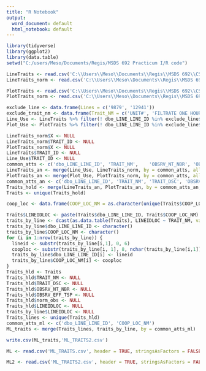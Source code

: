 ```yaml
---
title: "R Notebook"
output:
  word_document: default
  html_notebook: default
---
```


```r
library(tidyverse)
library(ggplot2)
library(data.table)
setwd("C:/users/Meso/Documents/Regis/MSDS 692 Practicum I/R code")
```



```r
LineTraits <- read.csv('C:\\Users\\Meso\\Documents\\Regis\\MSDS 692\\CSI2015_TRAITS_WITH_LOC.csv', header = TRUE, stringsAsFactors = FALSE, na.strings = c(NA, "NA", " NA"))
LineTraits_norm <- read.csv('C:\\Users\\Meso\\Documents\\Regis\\MSDS 692\\R code\\LINE_NORMAL.csv', header = TRUE, stringsAsFactors = FALSE, na.strings = c(NA, 'NA', ' NA'))
```

```r
PlotTraits <- read.csv('C:\\Users\\Meso\\Documents\\Regis\\MSDS 692\\CSI2015_PLOT_TRAITS_LOC_NEW.csv', header = TRUE, stringsAsFactors = FALSE, na.strings = c(NA, "NA", " NA"))
PlotTraits_norm <- read.csv('C:\\Users\\Meso\\Documents\\Regis\\MSDS 692\\R code\\PLOT_NORMAL.csv', header = TRUE, stringsAsFactors = FALSE, na.strings = c(NA, 'NA', ' NA'))
```


```r
exclude_line <- data.frame(Lines = c('9879', '12941'))
exclude_trait_nm <- data.frame(Trait_NM = c('UNIT#', 'FILTRATE ONE HOUR', 'MALT PROBLEMS', 'STEEP IN DATE', 'STEEP NUMBER', 'MALTING PROGRAM', 'LODGING'))
Line_Use <- LineTraits %>% filter(! dbo_LINE_LINE_ID %in% exclude_line$Lines, ! TRAIT_NM %in% exclude_trait_nm$Trait_NM)
Plot_Use <- PlotTraits %>% filter(! dbo_LINE_LINE_ID %in% exclude_line$Lines, ! TRAIT_NM %in% exclude_trait_nm$Trait_NM)
```


```r
LineTraits_norm$X <- NULL
LineTraits_norm$TRAIT_ID <- NULL
PlotTraits_norm$X <- NULL
LineTraits$TRAIT_ID <- NULL
Line_Use$TRAIT_ID <- NULL
common_atts <- c('dbo_LINE_LINE_ID', 'TRAIT_NM',	'OBSRV_NT_NBR', 'OBSRV_EFF_TSP', 'COOP_LOC_NM')
LineTraits_an <- merge(Line_Use, LineTraits_norm, by = common_atts, all.x = TRUE)
PlotTraits_an <- merge(Plot_Use, PlotTraits_norm, by = common_atts, all.x = TRUE)
common_atts_an <- c('dbo_LINE_LINE_ID', 'TRAIT_NM',	'TRAIT_DSC', 'OBSRV_NT_NBR', 'OBSRV_EFF_TSP', 'COOP_LOC_NM', 'norm_obs', 'CNTRY_NM', 'REGN_NM', 'LOC_NM')
Traits_hold <- merge(LineTraits_an, PlotTraits_an, by = common_atts_an, all = TRUE)
Traits <- unique(Traits_hold)
```

```r
coop_loc <- data.frame(COOP_LOC_NM = as.character(unique(Traits$COOP_LOC_NM)), stringsAsFactors = FALSE)
```

```r
Traits$LINEIDLOC <- paste(Traits$dbo_LINE_LINE_ID, Traits$COOP_LOC_NM)
traits_by_line <- dcast(as.data.table(Traits), LINEIDLOC ~ TRAIT_NM, value.var = 'norm_obs', fun.aggregate = mean)
traits_by_line$dbo_LINE_LINE_ID <- character()
traits_by_line$COOP_LOC_NM <- character()
for (i in 1:nrow(traits_by_line)) {
  lineid <- substr(traits_by_line[i,1], 0, 6)
  cooploc <- substr(traits_by_line[i, 1], 8, nchar(traits_by_line[i,1]))
  traits_by_line$dbo_LINE_LINE_ID[i] <- lineid
  traits_by_line$COOP_LOC_NM[i] <- cooploc
}
Traits_hld <- Traits
Traits_hld$TRAIT_NM <- NULL
Traits_hld$TRAIT_DSC <- NULL
Traits_hld$OBSRV_NT_NBR <- NULL
Traits_hld$OBSRV_EFF_TSP <- NULL
Traits_hld$norm_obs <- NULL
Traits_hld$LINEIDLOC <- NULL
traits_by_line$LINEIDLOC <- NULL
Traits_lines <- unique(Traits_hld)
common_atts_ml <- c('dbo_LINE_LINE_ID', 'COOP_LOC_NM')
ML_traits <- merge(Traits_lines, traits_by_line, by = common_atts_ml)

write.csv(ML_traits,'ML_TRAITS2.csv')
```


```r
ML <- read.csv('ML_TRAITS.csv', header = TRUE, stringsAsFactors = FALSE, na.strings = c(NA, 'NA', ' NA', 'NaN', NaN))
```


```r
ML2 <- read.csv('ML_TRAITS2.csv', header = TRUE, stringsAsFactors = FALSE, na.strings = c(NA, 'NA', ' NA', 'NaN', NaN))

```

